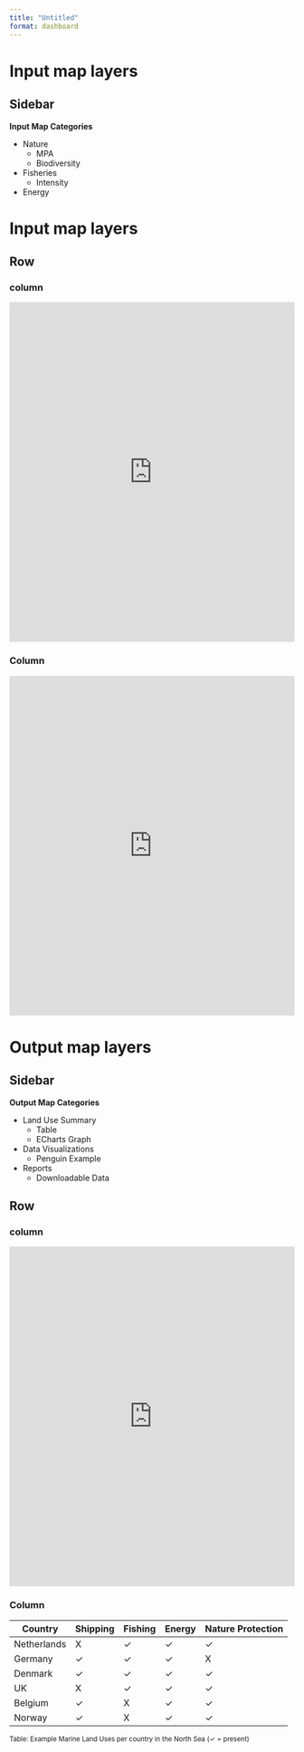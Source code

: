 ```yaml
---
title: "Untitled"
format: dashboard
---
```



# Input map layers

## Sidebar {.sidebar}

**Input Map Categories**

- Nature
  - MPA
  - Biodiversity
- Fisheries
  - Intensity
- Energy


# Input map layers

## Row

### column

```{=html}
<iframe style="border:none;" height="600" width="100%" src="https://viewer.openearth.nl/compendium-greater-north-sea/?folders=143750791,143750761&layers=143750774&layerNames=OSPAR%20MPA%202023%20%28OSPAR%29"></iframe>
```

### Column

```{=html}
<iframe style="border:none;" height="600" width="100%" src="https://testsysteemrapportage.nl/compendium-greater-north-sea/nature.html#marine-biodiversity-and-protected-areas"></iframe>
```


# Output map layers

## Sidebar {.sidebar}

**Output Map Categories**

- Land Use Summary
  - Table
  - ECharts Graph
- Data Visualizations
  - Penguin Example
- Reports
  - Downloadable Data

## Row

### column

```{=html}
<iframe style="border:none;" height="600" width="100%" src="https://viewer.openearth.nl/compendium-greater-north-sea/?folders=143750791,143750761&layers=143750774&layerNames=OSPAR%20MPA%202023%20%28OSPAR%29"></iframe>
```

### Column

| Country      | Shipping | Fishing | Energy | Nature Protection |
|--------------|----------|---------|--------|------------------|
| Netherlands  |   X      |   ✓     |   ✓    |        ✓         |
| Germany      |   ✓      |   ✓     |   ✓    |        X         |
| Denmark      |   ✓      |   ✓     |   ✓    |        ✓         |
| UK           |   X      |   ✓     |   ✓    |        ✓         |
| Belgium      |   ✓      |   X     |   ✓    |        ✓         |
| Norway       |   ✓      |   X     |   ✓    |        ✓         |

<small>Table: Example Marine Land Uses per country in the North Sea (✓ = present)</small>
<br>

<!-- ECharts library -->
<script src="https://cdn.jsdelivr.net/npm/echarts@5.5.0/dist/echarts.min.js"></script>

<!-- ECharts container -->
<div id="marine-uses-chart" style="width: 600%; height: 400px;"></div>

<script>
  var chartDom = document.getElementById('marine-uses-chart');
  var myChart = echarts.init(chartDom);
  var option = {
    title: {
      text: 'Marine Land Uses per Country (Example)',
      left: 'center'
    },
    tooltip: { trigger: 'axis', axisPointer: { type: 'shadow' } },
    legend: { top: 30 },
    grid: { left: '3%', right: '4%', bottom: '3%', containLabel: true },
    xAxis: {
      type: 'category',
      data: ['Netherlands', 'Germany', 'Denmark', 'UK', 'Belgium', 'Norway']
    },
    yAxis: { type: 'value', min: 0, max: 4, interval: 1, name: 'Number of Uses' },
    series: [
      {
        name: 'Shipping',
        type: 'bar',
        stack: 'uses',
        data: [0, 1, 1, 0, 1, 1],
        itemStyle: { color: '#5470C6' }
      },
      {
        name: 'Fishing',
        type: 'bar',
        stack: 'uses',
        data: [1, 1, 1, 1, 0, 0],
        itemStyle: { color: '#91CC75' }
      },
      {
        name: 'Energy',
        type: 'bar',
        stack: 'uses',
        data: [1, 1, 1, 1, 1, 1],
        itemStyle: { color: '#FAC858' }
      },
      {
        name: 'Nature Protection',
        type: 'bar',
        stack: 'uses',
        data: [1, 0, 1, 1, 1, 1],
        itemStyle: { color: '#EE6666' }
      }
    ]
  };
  myChart.setOption(option);
</script>